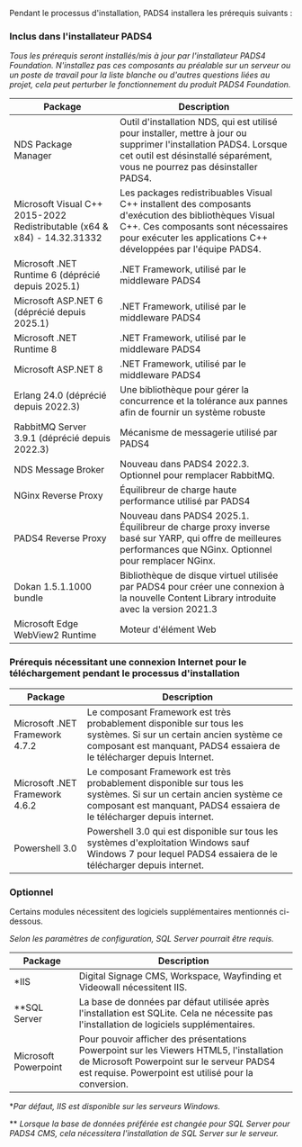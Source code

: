 Pendant le processus d'installation, PADS4 installera les prérequis suivants :

### Inclus dans l'installateur PADS4

*Tous les prérequis seront installés/mis à jour par l'installateur PADS4 Foundation. N'installez pas ces composants au préalable sur un serveur ou un poste de travail pour la liste blanche ou d'autres questions liées au projet, cela peut perturber le fonctionnement du produit PADS4 Foundation.*

| Package                                                                  | Description                                                                                                                                                                                                    |
| ------------------------------------------------------------------------ | -------------------------------------------------------------------------------------------------------------------------------------------------------------------------------------------------------------- |
| NDS Package Manager                                                      | Outil d'installation NDS, qui est utilisé pour installer, mettre à jour ou supprimer l'installation PADS4. Lorsque cet outil est désinstallé séparément, vous ne pourrez pas désinstaller PADS4.               |
| Microsoft Visual C++ 2015-2022 Redistributable (x64 & x84) - 14.32.31332 | Les packages redistribuables Visual C++ installent des composants d'exécution des bibliothèques Visual C++. Ces composants sont nécessaires pour exécuter les applications C++ développées par l'équipe PADS4. |
| Microsoft .NET Runtime 6 (déprécié depuis 2025.1)                        | .NET Framework, utilisé par le middleware PADS4                                                                                                                                                                |
| Microsoft ASP.NET 6   (déprécié depuis 2025.1)                           | .NET Framework, utilisé par le middleware PADS4                                                                                                                                                                |
| Microsoft .NET Runtime 8                                                 | .NET Framework, utilisé par le middleware PADS4                                                                                                                                                                |
| Microsoft ASP.NET 8                                                      | .NET Framework, utilisé par le middleware PADS4                                                                                                                                                                |
| Erlang 24.0 (déprécié depuis 2022.3)                                     | Une bibliothèque pour gérer la concurrence et la tolérance aux pannes afin de fournir un système robuste                                                                                                       |
| RabbitMQ Server 3.9.1 (déprécié depuis 2022.3)                           | Mécanisme de messagerie utilisé par PADS4                                                                                                                                                                      |
| NDS Message Broker                                                       | Nouveau dans PADS4 2022.3. Optionnel pour remplacer RabbitMQ.                                                                                                                                                  |
| NGinx Reverse Proxy                                                      | Équilibreur de charge haute performance utilisé par PADS4                                                                                                                                                      |
| PADS4 Reverse Proxy                                                      | Nouveau dans PADS4 2025.1. Équilibreur de charge proxy inverse basé sur YARP, qui offre de meilleures performances que NGinx. Optionnel pour remplacer NGinx.                                                  |
| Dokan 1.5.1.1000 bundle                                                  | Bibliothèque de disque virtuel utilisée par PADS4 pour créer une connexion à la nouvelle Content Library introduite avec la version 2021.3                                                                     |
| Microsoft Edge WebView2 Runtime                                          | Moteur d'élément Web                                                                                                                                                                                           |

### Prérequis nécessitant une connexion Internet pour le téléchargement pendant le processus d'installation

| Package                        | Description                                                                                                                                                                                  |
| ------------------------------ | -------------------------------------------------------------------------------------------------------------------------------------------------------------------------------------------- |
| Microsoft .NET Framework 4.7.2 | Le composant Framework est très probablement disponible sur tous les systèmes. Si sur un certain ancien système ce composant est manquant, PADS4 essaiera de le télécharger depuis Internet. |
| Microsoft .NET Framework 4.6.2 | Le composant Framework est très probablement disponible sur tous les systèmes. Si sur un certain ancien système ce composant est manquant, PADS4 essaiera de le télécharger depuis internet. |
| Powershell 3.0                 | Powershell 3.0 qui est disponible sur tous les systèmes d'exploitation Windows sauf Windows 7 pour lequel PADS4 essaiera de le télécharger depuis internet.                                  |

### Optionnel

Certains modules nécessitent des logiciels supplémentaires mentionnés ci-dessous.

*Selon les paramètres de configuration, SQL Server pourrait être requis.*

| Package              | Description                                                                                                                                                                                   |
| -------------------- | --------------------------------------------------------------------------------------------------------------------------------------------------------------------------------------------- |
| \*IIS                | Digital Signage CMS, Workspace, Wayfinding et Videowall nécessitent IIS.                                                                                                                      |
| \*\*SQL Server       | La base de données par défaut utilisée après l'installation est SQLite. Cela ne nécessite pas l'installation de logiciels supplémentaires.                                                    |
| Microsoft Powerpoint | Pour pouvoir afficher des présentations Powerpoint sur les Viewers HTML5, l'installation de Microsoft Powerpoint sur le serveur PADS4 est requise. Powerpoint est utilisé pour la conversion. |

\**Par défaut, IIS est disponible sur les serveurs Windows.*

\*\* *Lorsque la base de données préférée est changée pour SQL Server pour PADS4 CMS, cela nécessitera l'installation de SQL Server sur le serveur.*
